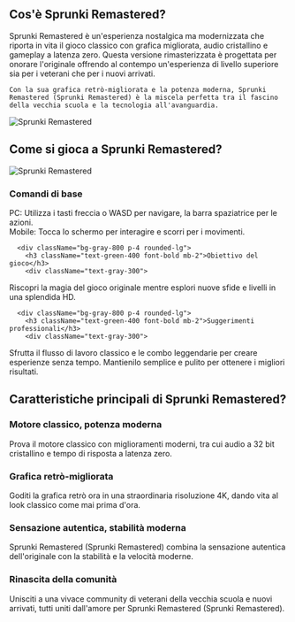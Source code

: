 ## Cos'è Sprunki Remastered?

<div className="flex flex-col md:flex-row items-center gap-8">
  <div className="w-full md:w-1/2 text-xl">
Sprunki Remastered è un'esperienza nostalgica ma modernizzata che riporta in vita il gioco classico con grafica migliorata, audio cristallino e gameplay a latenza zero. Questa versione rimasterizzata è progettata per onorare l'originale offrendo al contempo un'esperienza di livello superiore sia per i veterani che per i nuovi arrivati.

    Con la sua grafica retrò-migliorata e la potenza moderna, Sprunki Remastered (Sprunki Remastered) è la miscela perfetta tra il fascino della vecchia scuola e la tecnologia all'avanguardia.
</div>
  <div className="w-full md:w-1/2 flex justify-center items-center">
<img 
      src="https://public-image.fafafa.ai/cm3tvyn990002mp4f5v0tdr5g/2025-01-07/images/1736234827168-l03ang.png" 
      alt="Sprunki Remastered" 
      className="w-4/5 h-auto"
    />
</div>
</div>

## Come si gioca a Sprunki Remastered?

<div className="flex flex-col md:flex-row items-center gap-8">
  <div className="w-full md:w-1/2">
<img 
      src="https://public-image.fafafa.ai/cm3tvyn990002mp4f5v0tdr5g/2025-01-07/images/1736234827168-l03ang.png" 
      alt="Sprunki Remastered" 
      className="w-4/5 h-auto mx-auto"
    />
</div>
  <div className="w-full md:w-1/2">
    <div className="grid grid-cols-1 gap-4 mt-0">
      <div className="bg-gray-800 p-4 rounded-lg">
        <h3 className="text-green-400 font-bold mb-2">Comandi di base</h3>
        <div className="text-gray-300">
PC: Utilizza i tasti freccia o WASD per navigare, la barra spaziatrice per le azioni.<br/>
          Mobile: Tocca lo schermo per interagire e scorri per i movimenti.
</div>
      </div>

      <div className="bg-gray-800 p-4 rounded-lg">
        <h3 className="text-green-400 font-bold mb-2">Obiettivo del gioco</h3>
        <div className="text-gray-300">
Riscopri la magia del gioco originale mentre esplori nuove sfide e livelli in una splendida HD.
</div>
      </div>

      <div className="bg-gray-800 p-4 rounded-lg">
        <h3 className="text-green-400 font-bold mb-2">Suggerimenti professionali</h3>
        <div className="text-gray-300">
Sfrutta il flusso di lavoro classico e le combo leggendarie per creare esperienze senza tempo. Mantienilo semplice e pulito per ottenere i migliori risultati.
</div>
      </div>
    </div>
  </div>
</div>

## Caratteristiche principali di Sprunki Remastered?

<div className="grid grid-cols-1 md:grid-cols-2 gap-4">
  <div className="bg-gray-800 p-4 rounded-lg">
    <h3 className="text-green-400 font-bold mb-2">Motore classico, potenza moderna</h3>
    <div className="text-gray-300">
Prova il motore classico con miglioramenti moderni, tra cui audio a 32 bit cristallino e tempo di risposta a latenza zero.
</div>
  </div>

  <div className="bg-gray-800 p-4 rounded-lg">
    <h3 className="text-green-400 font-bold mb-2">Grafica retrò-migliorata</h3>
    <div className="text-gray-300">
Goditi la grafica retrò ora in una straordinaria risoluzione 4K, dando vita al look classico come mai prima d'ora.
</div>
  </div>

  <div className="bg-gray-800 p-4 rounded-lg">
    <h3 className="text-green-400 font-bold mb-2">Sensazione autentica, stabilità moderna</h3>
    <div className="text-gray-300">
Sprunki Remastered (Sprunki Remastered) combina la sensazione autentica dell'originale con la stabilità e la velocità moderne.
</div>
  </div>

  <div className="bg-gray-800 p-4 rounded-lg">
    <h3 className="text-green-400 font-bold mb-2">Rinascita della comunità</h3>
    <div className="text-gray-300">
Unisciti a una vivace community di veterani della vecchia scuola e nuovi arrivati, tutti uniti dall'amore per Sprunki Remastered (Sprunki Remastered).
</div>
  </div>
</div>